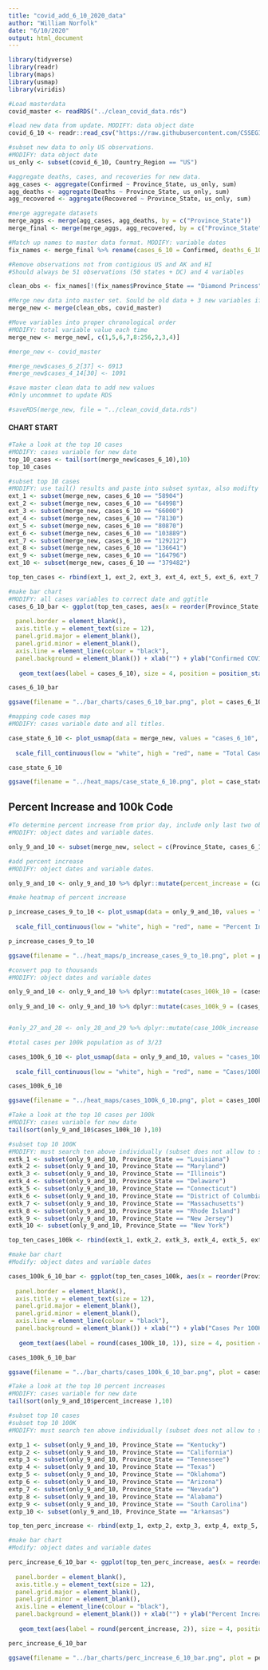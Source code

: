 ```yaml
---
title: "covid_add_6_10_2020_data"
author: "William Norfolk"
date: "6/10/2020"
output: html_document
---
```


```r
library(tidyverse)
library(readr)
library(maps)
library(usmap)
library(viridis)
```

```r
#Load masterdata
covid_master <- readRDS("../clean_covid_data.rds")
```


```r
#load new data from update. MODIFY: data object date
covid_6_10 <- readr::read_csv("https://raw.githubusercontent.com/CSSEGISandData/COVID-19/master/csse_covid_19_data/csse_covid_19_daily_reports/06-10-2020.csv")
```

```r
#subset new data to only US observations. 
#MODIFY: data object date
us_only <- subset(covid_6_10, Country_Region == "US")
```

```r
#aggregate deaths, cases, and recoveries for new data. 
agg_cases <- aggregate(Confirmed ~ Province_State, us_only, sum)
agg_deaths <- aggregate(Deaths ~ Province_State, us_only, sum)
agg_recovered <- aggregate(Recovered ~ Province_State, us_only, sum)
```

```r
#merge aggregate datasets
merge_aggs <- merge(agg_cases, agg_deaths, by = c("Province_State"))
merge_final <- merge(merge_aggs, agg_recovered, by = c("Province_State"))
```

```r
#Match up names to master data format. MODIFY: variable dates
fix_names <- merge_final %>% rename(cases_6_10 = Confirmed, deaths_6_10 = Deaths, recov_6_10 = Recovered)
```

```r
#Remove observations not from contigious US and AK and HI
#Should always be 51 observations (50 states + DC) and 4 variables

clean_obs <- fix_names[!(fix_names$Province_State == "Diamond Princess" | fix_names$Province_State == "Grand Princess" | fix_names$Province_State == "Guam" | fix_names$Province_State == "Puerto Rico" | fix_names$Province_State == "United States Virgin Islands" | fix_names$Province_State == "US" | fix_names$Province_State == "American Samoa" | fix_names$Province_State == "Northern Mariana Islands" | fix_names$Province_State == "Virgin Islands" | fix_names$Province_State == "Wuhan Evacuee" | fix_names$Province_State == "Recovered"),]
```

```r
#Merge new data into master set. Sould be old data + 3 new variables if successful
merge_new <- merge(clean_obs, covid_master)
```

```r
#Move variables into proper chronological order
#MODIFY: total variable value each time
merge_new <- merge_new[, c(1,5,6,7,8:256,2,3,4)]
```

```r
#merge_new <- covid_master
```

```r
#merge_new$cases_6_2[37] <- 6913
#merge_new$cases_4_14[30] <- 1091

```


```r
#save master clean data to add new values
#Only uncommnet to update RDS

#saveRDS(merge_new, file = "../clean_covid_data.rds")
```

#### CHART START

```r
#Take a look at the top 10 cases
#MODIFY: cases variable for new date
top_10_cases <- tail(sort(merge_new$cases_6_10),10)
top_10_cases
```

```r
#subset top 10 cases
#MODIFY: use tail() results and paste into subset syntax, also modifty cases date value
ext_1 <- subset(merge_new, cases_6_10 == "58904")
ext_2 <- subset(merge_new, cases_6_10 == "64998")
ext_3 <- subset(merge_new, cases_6_10 == "66000")
ext_4 <- subset(merge_new, cases_6_10 == "78130")
ext_5 <- subset(merge_new, cases_6_10 == "80870")
ext_6 <- subset(merge_new, cases_6_10 == "103889")
ext_7 <- subset(merge_new, cases_6_10 == "129212")
ext_8 <- subset(merge_new, cases_6_10 == "136641")
ext_9 <- subset(merge_new, cases_6_10 == "164796")
ext_10 <- subset(merge_new, cases_6_10 == "379482")

top_ten_cases <- rbind(ext_1, ext_2, ext_3, ext_4, ext_5, ext_6, ext_7, ext_8, ext_9, ext_10)
```

```r
#make bar chart
#MODIFY: all cases variables to correct date and ggtitle
cases_6_10_bar <- ggplot(top_ten_cases, aes(x = reorder(Province_State, -cases_6_10), cases_6_10)) + geom_bar(aes(fill = reorder(Province_State, -cases_6_10)),stat = "identity") + theme(axis.text.x = element_text(angle = 45, hjust = 1),
                                                                                                   legend.position = "none",                                                                        axis.text=element_text(size=12),
  panel.border = element_blank(), 
  axis.title.y = element_text(size = 12),
  panel.grid.major = element_blank(),
  panel.grid.minor = element_blank(),
  axis.line = element_line(colour = "black"),
  panel.background = element_blank()) + xlab("") + ylab("Confirmed COVID-19 Cases") + ggtitle("Top Ten Confirmed COVID-19 Cases by State 6/10/2020") +
  
   geom_text(aes(label = cases_6_10), size = 4, position = position_stack(vjust = 0.8))

cases_6_10_bar 
```

```r
ggsave(filename = "../bar_charts/cases_6_10_bar.png", plot = cases_6_10_bar)
```

```r
#mapping code cases map
#MODIFY: cases variable date and all titles.

case_state_6_10 <- plot_usmap(data = merge_new, values = "cases_6_10", color = "black") + 
  
  scale_fill_continuous(low = "white", high = "red", name = "Total Cases", label = scales::comma) + theme(legend.position = "right", plot.title = element_text(color = "black", size = 15, face = "bold"), plot.subtitle = element_text(color = "black", size = 10, face = "italic")) + labs(title = "COVID-19 Confirmed Cases by State", subtitle = "Data as of: 6/10/2020")

case_state_6_10
```

```r
ggsave(filename = "../heat_maps/case_state_6_10.png", plot = case_state_6_10)
```

## Percent Increase and 100k Code

```r
#To determine percent increase from prior day, include only last two observations
#MODIFY: object dates and variable dates.

only_9_and_10 <- subset(merge_new, select = c(Province_State, cases_6_10, cases_6_9, fips, total_pop))
```




```r
#add percent increase
#MODIFY: object dates and variable dates.

only_9_and_10 <- only_9_and_10 %>% dplyr::mutate(percent_increase = (cases_6_10 - cases_6_9) / cases_6_9 * 100)
```

```r
#make heatmap of percent increase

p_increase_cases_9_to_10 <- plot_usmap(data = only_9_and_10, values = "percent_increase", color = "black") + 
  
  scale_fill_continuous(low = "white", high = "red", name = "Percent Increase", label = scales::comma) + theme(legend.position = "right", plot.title = element_text(color = "black", size = 15, face = "bold"), plot.subtitle = element_text(color = "black", size = 10, face = "italic")) + labs(title = "Percent Increase of Confirmed COVID-19 Cases by State", subtitle = "From: 6/9/2020-6/10/2020")

p_increase_cases_9_to_10
```

```r
ggsave(filename = "../heat_maps/p_increase_cases_9_to_10.png", plot = p_increase_cases_9_to_10)
```

```r
#convert pop to thousands
#MODIFY: object dates and variable dates

only_9_and_10 <- only_9_and_10 %>% dplyr::mutate(cases_100k_10 = (cases_6_10 / total_pop) *100000)
  
only_9_and_10 <- only_9_and_10 %>% dplyr::mutate(cases_100k_9 = (cases_6_9 / total_pop) * 100000)


#only_27_and_28 <- only_28_and_29 %>% dplyr::mutate(case_100k_increase = (cases_100k_28 - cases_100k_27) / cases_100k_27 *100)

```

```r
#total cases per 100k population as of 3/23

cases_100k_6_10 <- plot_usmap(data = only_9_and_10, values = "cases_100k_10", color = "black") + 
  
  scale_fill_continuous(low = "white", high = "red", name = "Cases/100k Population", label = scales::comma) + theme(legend.position = "right", plot.title = element_text(color = "black", size = 15, face = "bold"), plot.subtitle = element_text(color = "black", size = 10, face = "italic")) + labs(title = "COVID-19 Confirmed Cases Per 100K Individuals by State", subtitle = "Data as of: 6/10/2020")

cases_100k_6_10
```

```r
ggsave(filename = "../heat_maps/cases_100k_6_10.png", plot = cases_100k_6_10)
```

```r
#Take a look at the top 10 cases per 100k
#MODIFY: cases variable for new date
tail(sort(only_9_and_10$cases_100k_10 ),10)
```


```r
#subset top 10 100K
#MODIFY: must search ten above individually (subset does not allow to select by these values for some reason...) and past the states in the code below.Also modify variable and object date names.
extk_1 <- subset(only_9_and_10, Province_State == "Louisiana")
extk_2 <- subset(only_9_and_10, Province_State == "Maryland")
extk_3 <- subset(only_9_and_10, Province_State == "Illinois")
extk_4 <- subset(only_9_and_10, Province_State == "Delaware")
extk_5 <- subset(only_9_and_10, Province_State == "Connecticut")
extk_6 <- subset(only_9_and_10, Province_State == "District of Columbia")
extk_7 <- subset(only_9_and_10, Province_State == "Massachusetts")
extk_8 <- subset(only_9_and_10, Province_State == "Rhode Island")
extk_9 <- subset(only_9_and_10, Province_State == "New Jersey")
extk_10 <- subset(only_9_and_10, Province_State == "New York")

top_ten_cases_100k <- rbind(extk_1, extk_2, extk_3, extk_4, extk_5, extk_6, extk_7, extk_8, extk_9, extk_10)
```

```r
#make bar chart
#Modify: object dates and variable dates

cases_100k_6_10_bar <- ggplot(top_ten_cases_100k, aes(x = reorder(Province_State, -cases_100k_10), cases_100k_10)) + geom_bar(aes(fill = reorder(Province_State, -cases_100k_10)), stat = "identity") + theme(axis.text.x = element_text(angle = 45, hjust = 1),
                                                                                                   legend.position = "none",                                                                        axis.text=element_text(size=12),
  panel.border = element_blank(),   
  axis.title.y = element_text(size = 12),
  panel.grid.major = element_blank(),
  panel.grid.minor = element_blank(),
  axis.line = element_line(colour = "black"),
  panel.background = element_blank()) + xlab("") + ylab("Cases Per 100K Individuals") + ggtitle("Top Ten COVID-19 Confirmed Cases Per 100K Individuals by State 6/10/2020") +
  
   geom_text(aes(label = round(cases_100k_10, 1)), size = 4, position = position_stack(vjust = 0.8))

cases_100k_6_10_bar
```

```r
ggsave(filename = "../bar_charts/cases_100k_6_10_bar.png", plot = cases_100k_6_10_bar)
```

```r
#Take a look at the top 10 percent increases
#MODIFY: cases variable for new date
tail(sort(only_9_and_10$percent_increase ),10)
```

```r
#subset top 10 cases
#subset top 10 100K
#MODIFY: must search ten above individually (subset does not allow to select by these values for some reason...) and past the states in the code below.Also modify variable and object date names.

extp_1 <- subset(only_9_and_10, Province_State == "Kentucky")
extp_2 <- subset(only_9_and_10, Province_State == "California")
extp_3 <- subset(only_9_and_10, Province_State == "Tennessee")
extp_4 <- subset(only_9_and_10, Province_State == "Texas")
extp_5 <- subset(only_9_and_10, Province_State == "Oklahoma")
extp_6 <- subset(only_9_and_10, Province_State == "Arizona")
extp_7 <- subset(only_9_and_10, Province_State == "Nevada")
extp_8 <- subset(only_9_and_10, Province_State == "Alabama")
extp_9 <- subset(only_9_and_10, Province_State == "South Carolina")
extp_10 <- subset(only_9_and_10, Province_State == "Arkansas")

top_ten_perc_increase <- rbind(extp_1, extp_2, extp_3, extp_4, extp_5, extp_6, extp_7, extp_8, extp_9, extp_10)
```

```r
#make bar chart
#Modify: object dates and variable dates

perc_increase_6_10_bar <- ggplot(top_ten_perc_increase, aes(x = reorder(Province_State, -percent_increase), percent_increase)) + geom_bar(aes(fill = reorder(Province_State, -percent_increase)), stat = "identity") + theme(axis.text.x = element_text(angle = 45, hjust = 1),
                                                                                                   legend.position = "none",                                                                        axis.text=element_text(size=12),
  panel.border = element_blank(),   
  axis.title.y = element_text(size = 12),
  panel.grid.major = element_blank(),
  panel.grid.minor = element_blank(),
  axis.line = element_line(colour = "black"),
  panel.background = element_blank()) + xlab("") + ylab("Percent Increase") + ggtitle("COVID-19: Top Ten Percent Increase by State from 6/9/20-6/10/20") +
  
   geom_text(aes(label = round(percent_increase, 2)), size = 4, position = position_stack(vjust = 0.8))

perc_increase_6_10_bar
```

```r
ggsave(filename = "../bar_charts/perc_increase_6_10_bar.png", plot = perc_increase_6_10_bar)
```